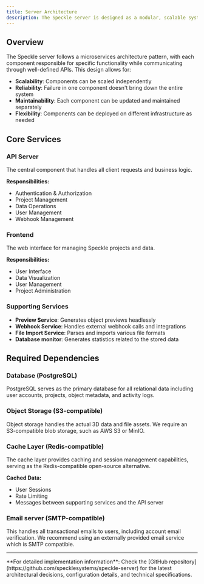 ```yaml
---
title: Server Architecture
description: The Speckle server is designed as a modular, scalable system that can handle everything from small team deployments to enterprise-scale installations. This page provides a high-level overview of the server architecture and its components.
---
```


## Overview

The Speckle server follows a microservices architecture pattern, with each component responsible for specific functionality while communicating through well-defined APIs. This design allows for:

- **Scalability**: Components can be scaled independently
- **Reliability**: Failure in one component doesn't bring down the entire system
- **Maintainability**: Each component can be updated and maintained separately
- **Flexibility**: Components can be deployed on different infrastructure as needed

## Core Services

### API Server

The central component that handles all client requests and business logic.

**Responsibilities:**
- Authentication & Authorization
- Project Management
- Data Operations
- User Management
- Webhook Management

### Frontend

The web interface for managing Speckle projects and data.

**Responsibilities:**
- User Interface
- Data Visualization
- User Management
- Project Administration

### Supporting Services

- **Preview Service**: Generates object previews headlessly
- **Webhook Service**: Handles external webhook calls and integrations
- **File Import Service**: Parses and imports various file formats
- **Database monitor**: Generates statistics related to the stored data

## Required Dependencies

### Database (PostgreSQL)

PostgreSQL serves as the primary database for all relational data including user accounts, projects, object metadata, and activity logs.

### Object Storage (S3-compatible)

Object storage handles the actual 3D data and file assets. We require an S3-compatible blob storage, such as AWS S3 or MinIO.

### Cache Layer (Redis-compatible)

The cache layer provides caching and session management capabilities, serving as the Redis-compatible open-source alternative.

**Cached Data:**
- User Sessions
- Rate Limiting
- Messages between supporting services and the API server

### Email server (SMTP-compatible)

This handles all transactional emails to users, including account email verification. We recommend using an externally provided email service which is SMTP compatible.

---

<Note>
**For detailed implementation information**: Check the [GitHub repository](https://github.com/specklesystems/speckle-server) for the latest architectural decisions, configuration details, and technical specifications.
</Note>
